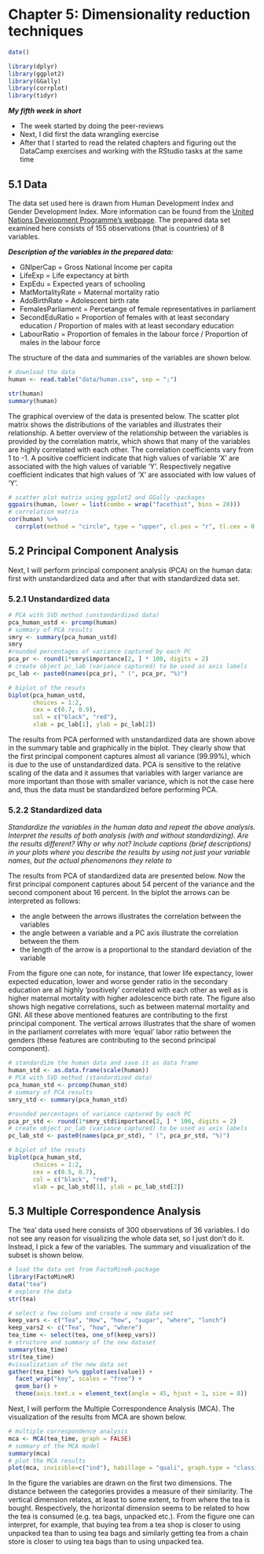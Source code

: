 # Chapter 5: Dimensionality reduction techniques


```r
date()

library(dplyr)
library(ggplot2)
library(GGally)
library(corrplot)
library(tidyr)
```

**_My fifth week in short_**

- The week started by doing the peer-reviews
- Next, I did first the data wrangling exercise
- After that I started to read the related chapters and figuring out the DataCamp exercises and working with the RStudio tasks at the same time

## 5.1 Data

The data set used here is drawn from Human Development Index and Gender Development Index. More information can be found from the [United Nations Development Programme's webpage](http://hdr.undp.org/en/content/human-development-index-hdi). The prepared data set examined here consists of 155 observations (that is countries) of 8 variables. 

**_Description of the variables in the prepared data:_**

- GNIperCap = Gross National Income per capita
- LifeExp = Life expectancy at birth
- ExpEdu = Expected years of schooling 
- MatMortalityRate = Maternal mortality ratio
- AdoBirthRate = Adolescent birth rate
- FemalesParliament = Percetange of female representatives in parliament
- SecondEduRatio = Proportion of females with at least secondary education / Proportion of males with at least secondary education
- LabourRatio = Proportion of females in the labour force / Proportion of males in the labour force

The structure of the data and summaries of the variables are shown below.

```r
# download the data
human <- read.table("data/human.csv", sep = ";")

str(human)
summary(human)

```
The graphical overview of the data is presented below. The scatter plot matrix shows the distributions of the variables and illustrates their relationship. A better overview of the relationship between the variables is provided by the correlation matrix, which shows that many of the variables are highly correlated with each other. The correlation coefficients vary from 1 to -1. A positive coefficient indicate that high values of variable 'X' are associated with the high values of variable 'Y'. Respectively negative coefficient indicates that high values of 'X' are associated with low values of 'Y'.

```r
# scatter plot matrix using ggplot2 and GGally -packages
ggpairs(human, lower = list(combo = wrap("facethist", bins = 20)))
# correlation matrix
cor(human) %>%
  corrplot(method = "circle", type = "upper", cl.pos = "r", tl.cex = 0.8)

```

## 5.2 Principal Component Analysis 

Next, I will perform principal component analysis (PCA) on the human data: first with unstandardized data and after that with standardized data set.

### 5.2.1 Unstandardized data

```r

# PCA with SVD method (unstandardized data)
pca_human_ustd <- prcomp(human)
# summary of PCA results
smry <- summary(pca_human_ustd)
smry
#rounded percentages of variance captured by each PC
pca_pr <- round(1*smry$importance[2, ] * 100, digits = 2)
# create object pc_lab (variance captured) to be used as axis labels
pc_lab <- paste0(names(pca_pr), " (", pca_pr, "%)")

# biplot of the resuts
biplot(pca_human_ustd, 
       choices = 1:2, 
       cex = c(0.7, 0.9), 
       col = c("black", "red"),
       xlab = pc_lab[1], ylab = pc_lab[2])

```

The results from PCA performed with unstandardized data are shown above in the summary table and graphically in the biplot. They clearly show that the first principal component captures almost all variance (99.99%), which is due to the use of unstandardized data. PCA is sensitive to the relative scaling of the data and it assumes that variables with larger variance are more important than those with smaller variance, which is not the case here and, thus the data must be standardized before performing PCA.

### 5.2.2 Standardized data
*Standardize the variables in the human data and repeat the above analysis. Interpret the results of both analysis (with and without standardizing). Are the results different? Why or why not? Include captions (brief descriptions) in your plots where you describe the results by using not just your variable names, but the actual phenomenons they relate to*

The results from PCA of standardized data are presented below. Now the first principal component captures about 54 percent of the variance and the second component about 16 percent. In the biplot the arrows can be interpreted as follows:

- the angle between the arrows illustrates the correlation between the variables
- the angle between a variable and a PC axis illustrate the correlation between the them
- the length of the arrow is a proportional to the standard deviation of the variable

From the figure one can note, for instance, that lower life expectancy, lower expected education, lower and worse gender ratio in the secondary education are all highly 'positively' correlated with each other as well as is higher maternal mortality with higher adolescence birth rate. The figure also shows high negative correlations, such as between maternal mortality and GNI. All these above mentioned features are contributing to the first principal component. The vertical arrows illustrates that the share of women in the parliament correlates with more 'equal' labor ratio between the genders (these features are contributing to the second principal component).

```r
# standardize the human data and save it as data frame
human_std <- as.data.frame(scale(human))
# PCA with SVD method (standardized data)
pca_human_std <- prcomp(human_std)
# summary of PCA results
smry_std <- summary(pca_human_std)

#rounded percentages of variance captured by each PC
pca_pr_std <- round(1*smry_std$importance[2, ] * 100, digits = 2)
# create object pc_lab (variance captured) to be used as axis labels
pc_lab_std <- paste0(names(pca_pr_std), " (", pca_pr_std, "%)")

# biplot of the resuts
biplot(pca_human_std, 
       choices = 1:2, 
       cex = c(0.5, 0.7), 
       col = c("black", "red"),
       xlab = pc_lab_std[1], ylab = pc_lab_std[2])

```


## 5.3 Multiple Correspondence Analysis 

The 'tea' data used here consists of 300 observations of 36 variables. I do not see any reason for visualizing the whole data set, so I just don't do it. Instead, I pick a few of the variables. The summary and visualization of the subset is shown below.

```r


# load the data set from FactoMineR-package
library(FactoMineR)
data("tea")
# explore the data
str(tea)

# select a few colums and create a new data set
keep_vars <- c("Tea", "How", "how", "sugar", "where", "lunch")
keep_vars2 <- c("Tea", "how", "where")
tea_time <- select(tea, one_of(keep_vars))
# structure and summary of the new dataset
summary(tea_time)
str(tea_time)
#visualization of the new data set
gather(tea_time) %>% ggplot(aes(value)) + 
  facet_wrap("key", scales = "free") +
  geom_bar() +
  theme(axis.text.x = element_text(angle = 45, hjust = 1, size = 8))
```

Next, I will perform the Multiple Correspondence Analysis (MCA). The visualization of the results from MCA are shown below.

```r
# multiple correspondence analysis
mca <- MCA(tea_time, graph = FALSE)
# summary of the MCA model
summary(mca)
# plot the MCA results
plot(mca, invisible=c("ind"), habillage = "quali", graph.type = "classic")


```

In the figure the variables are drawn on the first two dimensions. The distance between the categories provides a measure of their similarity. The vertical dimension relates, at least to some extent, to from where the tea is bought. Respectively, the horizontal dimension seems to be related to how the tea is consumed (e.g. tea bags, unpacked etc.). From the figure one can interpret, for example, that buying tea from a tea shop is closer to using unpacked tea than to using tea bags and similarly getting tea from a chain store is closer to using tea bags than to using unpacked tea.

